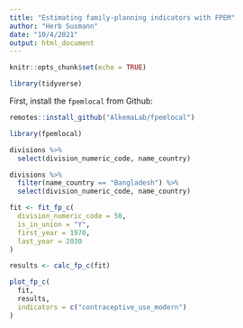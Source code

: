 ```yaml
---
title: "Estimating family-planning indicators with FPEM"
author: "Herb Susmann"
date: "10/4/2021"
output: html_document
---
```


```r
knitr::opts_chunk$set(echo = TRUE)
```

```r
library(tidyverse)
```

First, install the `fpemlocal` from Github:
```r
remotes::install_github("AlkemaLab/fpemlocal")
```

```r
library(fpemlocal)
```

```r
divisions %>%
  select(division_numeric_code, name_country)
```

```r
divisions %>%
  filter(name_country == "Bangladesh") %>%
  select(division_numeric_code, name_country)
```

```r
fit <- fit_fp_c(
  division_numeric_code = 50,
  is_in_union = "Y",
  first_year = 1970,
  last_year = 2030
)
```

```r
results <- calc_fp_c(fit)
```

```r
plot_fp_c(
  fit,
  results,
  indicators = c("contraceptive_use_modern")
)
```
